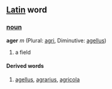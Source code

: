 ==[[Latin]] word==
===[[noun]]===
'''ager''' ''m'' (Plural: [[agri]], Diminutive: [[agellus]])

# a field
====Derived words====
# [[agellus]], [[agrarius]], [[agricola]]